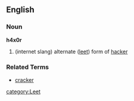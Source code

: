 ==English==
===Noun===
'''h4x0r'''
# (internet slang) alternate ([[leet]]) form of [[hacker]]

=== Related Terms ===
*[[cracker]]
[[category:Leet]]